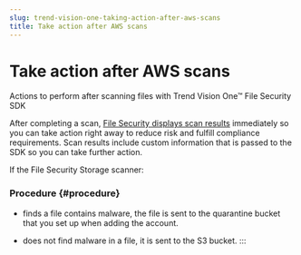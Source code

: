 ```yaml
---
slug: trend-vision-one-taking-action-after-aws-scans
title: Take action after AWS scans
---
```

# Take action after AWS scans

Actions to perform after scanning files with Trend Vision One™ File Security SDK

After completing a scan, [File Security displays scan results](scans-tags-aws.mdx) immediately so you can take action right away to reduce risk and fulfill compliance requirements. Scan results include custom information that is passed to the SDK so you can take further action.

If the File Security Storage scanner:

### Procedure {#procedure}

- finds a file contains malware, the file is sent to the quarantine bucket that you set up when adding the account.

- does not find malware in a file, it is sent to the S3 bucket.
:::
